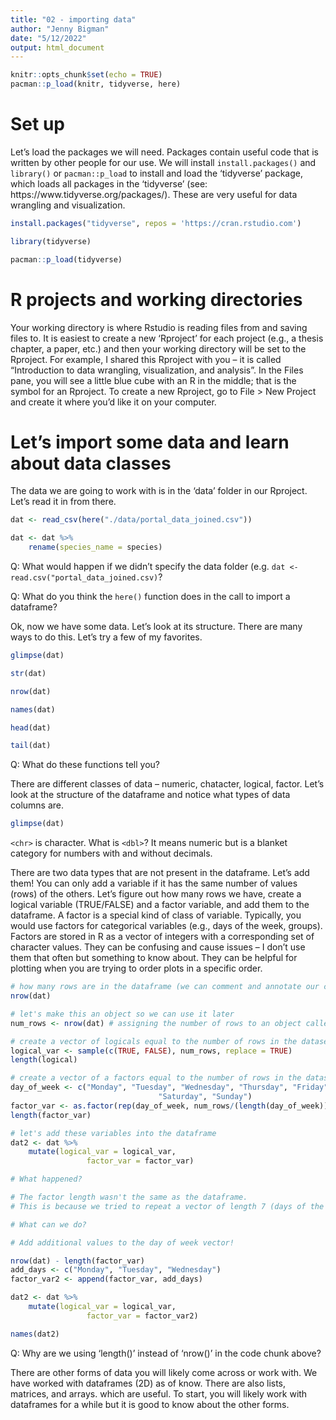 ```yaml
---
title: "02 - importing data"
author: "Jenny Bigman"
date: "5/12/2022"
output: html_document
---
```


```r
knitr::opts_chunk$set(echo = TRUE)
pacman::p_load(knitr, tidyverse, here)
```

# Set up

Let's load the packages we will need. Packages contain useful code that is written by other people for our use. We will install `install.packages()` and `library()` or `pacman::p_load` to install and load  the 'tidyverse' package, which loads all packages in the 'tidyverse' (see: https://www.tidyverse.org/packages/). These are very useful for data wrangling and visualization. 

```r

install.packages("tidyverse", repos = 'https://cran.rstudio.com')

library(tidyverse)

pacman::p_load(tidyverse)

```


# R projects and working directories

Your working directory is where Rstudio is reading files from and saving files to. It is easiest to create a new 'Rproject' for each project (e.g., a thesis chapter, a paper, etc.) and then your working directory will be set to the Rproject. For example, I shared this Rproject with you -- it is called "Introduction to data wrangling, visualization, and analysis". In the Files pane, you will see a little blue cube with an R in the middle; that is the symbol for an Rproject. To create a new Rproject, go to File > New Project and create it where you'd like it on your computer. 

# Let's import some data and learn about data classes

The data we are going to work with is in the 'data' folder in our Rproject. Let's read it in from there.

```r
dat <- read_csv(here("./data/portal_data_joined.csv"))

dat <- dat %>%
	rename(species_name = species)

```

Q: What would happen if we didn't specify the data folder (e.g. `dat <- read.csv("portal_data_joined.csv)`?

Q: What do you think the `here()` function does in the call to import a dataframe?

Ok, now we have some data. Let's look at its structure. There are many ways to do this. Let's try a few of my favorites. 

```r
glimpse(dat)

str(dat)

nrow(dat)

names(dat)

head(dat)

tail(dat)
```

Q: What do these functions tell you?

There are different classes of data -- numeric, chatacter, logical, factor. Let's look at the structure of the dataframe and notice what types of data columns are. 

```r
glimpse(dat)
```

`<chr>` is character. What is `<dbl>`? It means numeric but is a blanket category for numbers with and without decimals. 

There are two data types that are not present in the dataframe. Let's add them! You can only add a variable if it has the same number of values (rows) of the others. Let's figure out how many rows we have, create a logical variable (TRUE/FALSE) and a factor variable, and add them to the dataframe. A factor is a special kind of class of variable. Typically, you would use factors for categorical variables (e.g., days of the week, groups). Factors are stored in R as a vector of integers with a corresponding set of character values. They can be confusing and cause issues -- I don't use them that often but something to know about. They can be helpful for plotting when you are trying to order plots in a specific order.

```r
# how many rows are in the dataframe (we can comment and annotate our code with '#')
nrow(dat)

# let's make this an object so we can use it later
num_rows <- nrow(dat) # assigning the number of rows to an object called 'num_rows'

# create a vector of logicals equal to the number of rows in the dataset
logical_var <- sample(c(TRUE, FALSE), num_rows, replace = TRUE) 
length(logical)

# create a vector of a factors equal to the number of rows in the dataset
day_of_week <- c("Monday", "Tuesday", "Wednesday", "Thursday", "Friday", 
								 "Saturday", "Sunday")
factor_var <- as.factor(rep(day_of_week, num_rows/(length(day_of_week))))
length(factor_var)

# let's add these variables into the dataframe
dat2 <- dat %>%
	mutate(logical_var = logical_var,
				 factor_var = factor_var)

# What happened?

# The factor length wasn't the same as the dataframe. 
# This is because we tried to repeat a vector of length 7 (days of the week) by a number that was not a multiple of 7.

# What can we do?

# Add additional values to the day of week vector!

nrow(dat) - length(factor_var)
add_days <- c("Monday", "Tuesday", "Wednesday")
factor_var2 <- append(factor_var, add_days)

dat2 <- dat %>%
	mutate(logical_var = logical_var,
				 factor_var = factor_var2)

names(dat2)
```

Q: Why are we using 'length()' instead of 'nrow()' in the code chunk above?

There are other forms of data you will likely come across or work with. We have worked with dataframes (2D) as of know. There are also lists, matrices, and arrays. which are useful. To start, you will likely work with dataframes for a while but it is good to know about the other forms.